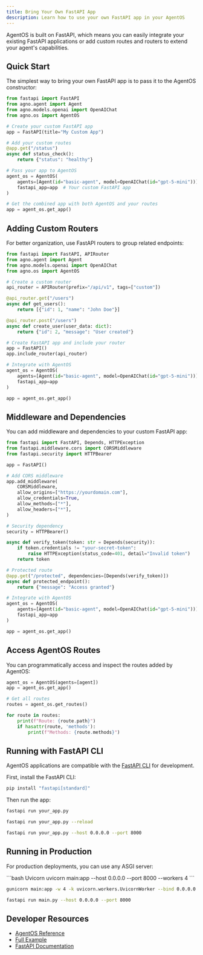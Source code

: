 ```yaml
---
title: Bring Your Own FastAPI App
description: Learn how to use your own FastAPI app in your AgentOS
---
```


AgentOS is built on FastAPI, which means you can easily integrate your existing FastAPI applications or add custom routes and routers to extend your agent's capabilities.

## Quick Start

The simplest way to bring your own FastAPI app is to pass it to the AgentOS constructor:

```python
from fastapi import FastAPI
from agno.agent import Agent
from agno.models.openai import OpenAIChat
from agno.os import AgentOS

# Create your custom FastAPI app
app = FastAPI(title="My Custom App")

# Add your custom routes
@app.get("/status")
async def status_check():
    return {"status": "healthy"}

# Pass your app to AgentOS
agent_os = AgentOS(
    agents=[Agent(id="basic-agent", model=OpenAIChat(id="gpt-5-mini"))],
    fastapi_app=app  # Your custom FastAPI app
)

# Get the combined app with both AgentOS and your routes
app = agent_os.get_app()
```

## Adding Custom Routers

For better organization, use FastAPI routers to group related endpoints:

```python
from fastapi import FastAPI, APIRouter
from agno.agent import Agent
from agno.models.openai import OpenAIChat
from agno.os import AgentOS

# Create a custom router
api_router = APIRouter(prefix="/api/v1", tags=["custom"])

@api_router.get("/users")
async def get_users():
    return [{"id": 1, "name": "John Doe"}]

@api_router.post("/users")
async def create_user(user_data: dict):
    return {"id": 2, "message": "User created"}

# Create FastAPI app and include your router
app = FastAPI()
app.include_router(api_router)

# Integrate with AgentOS
agent_os = AgentOS(
    agents=[Agent(id="basic-agent", model=OpenAIChat(id="gpt-5-mini"))],
    fastapi_app=app
)

app = agent_os.get_app()
```


## Middleware and Dependencies

You can add middleware and dependencies to your custom FastAPI app:

```python
from fastapi import FastAPI, Depends, HTTPException
from fastapi.middleware.cors import CORSMiddleware
from fastapi.security import HTTPBearer

app = FastAPI()

# Add CORS middleware
app.add_middleware(
    CORSMiddleware,
    allow_origins=["https://yourdomain.com"],
    allow_credentials=True,
    allow_methods=["*"],
    allow_headers=["*"],
)

# Security dependency
security = HTTPBearer()

async def verify_token(token: str = Depends(security)):
    if token.credentials != "your-secret-token":
        raise HTTPException(status_code=401, detail="Invalid token")
    return token

# Protected route
@app.get("/protected", dependencies=[Depends(verify_token)])
async def protected_endpoint():
    return {"message": "Access granted"}

# Integrate with AgentOS
agent_os = AgentOS(
    agents=[Agent(id="basic-agent", model=OpenAIChat(id="gpt-5-mini"))], 
    fastapi_app=app
)

app = agent_os.get_app()
```

## Access AgentOS Routes

You can programmatically access and inspect the routes added by AgentOS:

```python
agent_os = AgentOS(agents=[agent])
app = agent_os.get_app()

# Get all routes
routes = agent_os.get_routes()

for route in routes:
    print(f"Route: {route.path}")
    if hasattr(route, 'methods'):
        print(f"Methods: {route.methods}")
```


## Running with FastAPI CLI

AgentOS applications are compatible with the [FastAPI CLI](https://fastapi.tiangolo.com/deployment/manually/) for development.

First, install the FastAPI CLI:

```bash Install FastAPI CLI
pip install "fastapi[standard]"
```

Then run the app:
<CodeGroup>

```bash Run with FastAPI CLI
fastapi run your_app.py
```

```bash Run with auto-reload
fastapi run your_app.py --reload
```

```bash Custom host and port
fastapi run your_app.py --host 0.0.0.0 --port 8000
```
</CodeGroup>

## Running in Production

For production deployments, you can use any ASGI server:

<CodeGroup>
```bash Uvicorn
uvicorn main:app --host 0.0.0.0 --port 8000 --workers 4
```

```bash Gunicorn with Uvicorn workers
gunicorn main:app -w 4 -k uvicorn.workers.UvicornWorker --bind 0.0.0.0:8000
```

```bash FastAPI CLI (Production)
fastapi run main.py --host 0.0.0.0 --port 8000
```
</CodeGroup>

## Developer Resources

- [AgentOS Reference](/reference/agent-os/agent-os)
- [Full Example](/examples/agent-os/custom-fastapi)
- [FastAPI Documentation](https://fastapi.tiangolo.com/)
